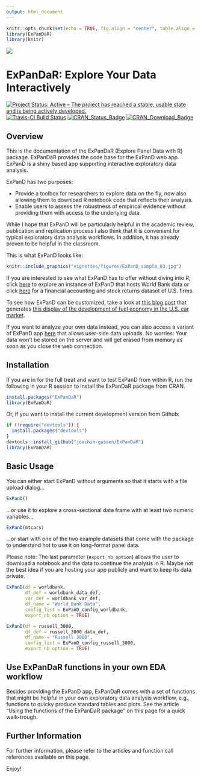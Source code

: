 ```yaml
---
output: html_document
---
```


```r
knitr::opts_chunk$set(echo = TRUE, fig.align = "center", table.align = "center",  warnings = FALSE)
library(ExPanDaR)
library(knitr)
```

<img src="logo.png" />

# ExPanDaR: Explore Your Data Interactively 

[![Project Status: Active – The project has reached a stable, usable state and is being actively developed.](http://www.repostatus.org/badges/latest/active.svg)](http://www.repostatus.org/#active)
[![Travis-CI Build Status](https://travis-ci.org/joachim-gassen/ExPanDaR.svg?branch=master)](https://travis-ci.org/joachim-gassen/ExPanDaR)
[![CRAN_Status_Badge](http://www.r-pkg.org/badges/version/ExPanDaR)](https://cran.r-project.org/package=ExPanDaR)
[![CRAN\_Download\_Badge](http://cranlogs.r-pkg.org/badges/grand-total/ExPanDaR)](https://cran.r-project.org/package=ExPanDaR)


## Overview

This is the documentation of the ExPanDaR (Explore Panel Data with R) package. ExPanDaR provides the code base for the ExPanD web app. ExPanD is a shiny based app supporting interactive exploratory data analysis.

ExPanD has two purposes:

- Provide a toolbox for researchers to explore data on the fly, now also
allowing them to download R notebook code that reflects their analysis. 
- Enable users to assess the robustness of empirical evidence without providing them with access to the underlying data.

While I hope that ExPanD will be particularly helpful in the academic review, publication and replication process I also think that it is convenient for typical exploratory data analysis workflows. In addition, it has already proven to be helpful in the classroom.

This is what ExPanD looks like:

```r
knitr::include_graphics("vignettes/figures/ExPanD_simple_03.jpg")
```

If you are interested to see what ExPanD has to offer without diving into R, click [here](https://jgassen.shinyapps.io/expand_wb/) to explore an instance of ExPanD that hosts World Bank data or click
[here](https://jgassen.shinyapps.io/expand_r3/) for a financial accounting and stock returns dataset of U.S. firms.

To see how ExPanD can be customized, take a look at [this blog post](https://joachim-gassen.github.io/2019/04/customize-your-interactive-eda-explore-the-fuel-economy-of-the-u.s.-car-market/) that generates [this display of the development of fuel economy in the U.S. car market](https://jgassen.shinyapps.io/expand_fuel_economy).

If you want to analyze your own data instead, you can also access a variant of ExPanD app [here](https://jgassen.shinyapps.io/expand/) that allows user-side data uploads. No worries: Your data won't be stored on the server and will get erased from memory as soon as you close the web connection. 


## Installation

If you are in for the full treat and want to test ExPanD from within R, run the following 
in your R session to install the ExPanDaR package from CRAN.

```r
install.packages("ExPanDaR")
library(ExPanDaR)
````

Or, if you want to install the current development version from Github:

```r
if (!require("devtools")) {
  install.packages("devtools")
}
devtools::install_github("joachim-gassen/ExPanDaR")
library(ExPanDaR)
````


## Basic Usage

You can either start ExPanD without arguments so that it starts with a file upload dialog...

```r
ExPanD()
```

...or use it to explore a cross-sectional data frame with at least two numeric
variables...

```r
ExPanD(mtcars)
````

...or start with one of the two example datasets that come with the package to
understand hot to use it on long-format panel data.

Please note: The last parameter (`export_nb_option`) allows the user to download
a notebook and the data to continue the analysis in R. Maybe not the best idea
if you are hosting your app publicly and want to keep its data private.

```r
ExPanD(df = worldbank,  
       df_def = worldbank_data_def, 
       var_def = worldbank_var_def,
       df_name = "World Bank Data",
       config_list = ExPanD_config_worldbank,
       export_nb_option = TRUE)

ExPanD(df = russell_3000,  
       df_def = russell_3000_data_def, 
       df_name = "Russell 3000",
       config_list = ExPanD_config_russell_3000,
       export_nb_option = TRUE)
````


## Use ExPanDaR functions in your own EDA workflow

Besides providing the ExPanD app, ExPanDaR comes with a set of functions that 
might be helpful in your own exploratory data analysis workflow, e.g., functions
to quicky produce standard tables and plots. See the article "Using the 
functions of the ExPanDaR package" on this page for a quick walk-trough.


## Further Information

For further information, please refer to the articles and function call
references available on this page.

Enjoy!
